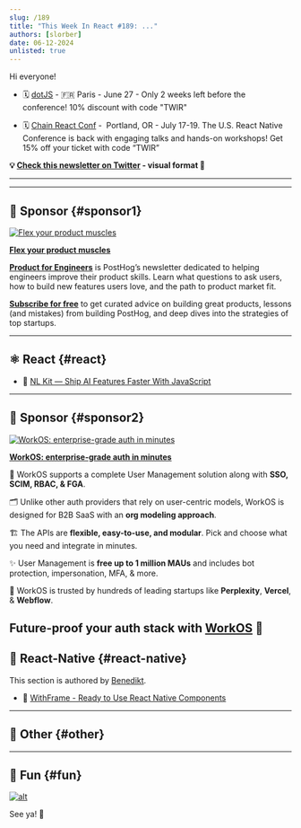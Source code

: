 ```yaml
---
slug: /189
title: "This Week In React #189: ..."
authors: [slorber]
date: 06-12-2024
unlisted: true
---
```


Hi everyone!

<Todo />

*   🗓 [dotJS](https://www.dotjs.io/?utm_source=thisweekinreact) - 🇫🇷 Paris - June 27 - Only 2 weeks left before the conference! 10% discount with code "TWIR"
    
*   🗓 [Chain React Conf](https://chainreactconf.com/?utm_source=thisweekinreact) -  Portland, OR - July 17-19. The U.S. React Native Conference is back with engaging talks and hands-on workshops! Get 15% off your ticket with code “TWIR”

<!-- truncate -->

**💡 [Check this newsletter on Twitter](https://slo.im/thread) - visual format 🎨**

---


<Support />

---

## 💸 Sponsor {#sponsor1}

[![Flex your product muscles](/emails/issues/183/posthog.jpg)](https://newsletter.posthog.com/?utm_source=twir&utm_campaign=twir)

**[Flex your product muscles](https://newsletter.posthog.com/?utm_source=twir&utm_campaign=twir)**

[**Product for Engineers**](https://newsletter.posthog.com/?utm_source=twir&utm_campaign=twir) is PostHog’s newsletter dedicated to helping engineers improve their product skills. Learn what questions to ask users, how to build new features users love, and the path to product market fit.

[**Subscribe for free**](https://newsletter.posthog.com/?utm_source=twir&utm_campaign=twir) to get curated advice on building great products, lessons (and mistakes) from building PostHog, and deep dives into the strategies of top startups.

---

## ⚛️ React {#react}

<Todo />

- 💸 [NL Kit — Ship AI Features Faster With JavaScript](https://nlkit.com)

<SubscribeFormEmbed placement="middle" />

---

## 💸 Sponsor {#sponsor2}

[![WorkOS: enterprise-grade auth in minutes](/emails/issues/189/WorkOS.jpg)](https://workos.com/?utm_source=thisweekinreact&utm_medium=newsletter&utm_campaign=q22024)

**[WorkOS: enterprise-grade auth in minutes](https://workos.com/?utm_source=thisweekinreact&utm_medium=newsletter&utm_campaign=q22024)**

🔐 WorkOS supports a complete User Management solution along with **SSO, SCIM, RBAC, & FGA**.

🗂️ Unlike other auth providers that rely on user-centric models, WorkOS is designed for B2B SaaS with an **org modeling approach**.

🏗️ The APIs are **flexible, easy-to-use, and modular**. Pick and choose what you need and integrate in minutes.

✨ User Management is **free up to 1 million MAUs** and includes bot protection, impersonation, MFA, & more.

🤝 WorkOS is trusted by hundreds of leading startups like **Perplexity**, **Vercel**, & **Webflow**.

Future-proof your auth stack with [WorkOS](https://workos.com/?utm_source=thisweekinreact&utm_medium=newsletter&utm_campaign=q22024) 🚀
---

## 📱 React-Native {#react-native}

This section is authored by [Benedikt](https://twitter.com/bndkt).

<Todo />

- 💸 [WithFrame - Ready to Use React Native Components](https://withfra.me/?utm_source=thisweekinreact&utm_medium=email&utm_campaign=quick-link--2)

---

## 🔀 Other {#other}

<Todo />

---

## 🤭 Fun {#fun}

<Todo />

[![alt](/emails/issues/122/meme.jpg)](https://twitter.com/TODOTODOTODOTODOTODOTODOTODOTODOTODOTODO)

See ya! 👋
